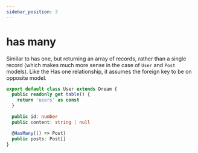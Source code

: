 ```yaml
---
sidebar_position: 3
---
```


# has many

Similar to has one, but returning an array of records, rather than a single record (which makes much more sense in the case of `User` and `Post` models). Like the Has one relationship, it assumes the foreign key to be on opposite model.

```ts
export default class User extends Dream {
  public readonly get table() {
    return 'users' as const
  }

  public id: number
  public content: string | null

  @HasMany(() => Post)
  public posts: Post[]
}
```
